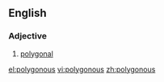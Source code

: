 ==English==

===Adjective===
{{en-adj|-}}

# [[polygonal]]

[[el:polygonous]]
[[vi:polygonous]]
[[zh:polygonous]]